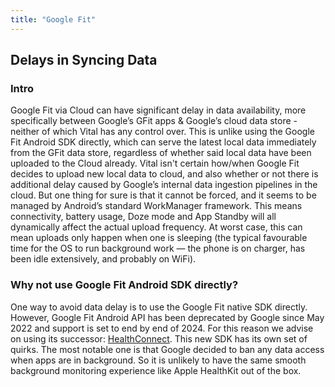 ```yaml
---
title: "Google Fit"
---
```


## Delays in Syncing Data

### Intro

Google Fit via Cloud can have significant delay in data availability, more specifically between Google’s GFit apps & Google’s cloud data store - neither of which Vital has any control over. This is unlike using the Google Fit Android SDK directly, which can serve the latest local data immediately from the GFit data store, regardless of whether said local data have been uploaded to the Cloud already. Vital isn't certain how/when Google Fit decides to upload new local data to cloud, and also whether or not there is additional delay caused by Google’s internal data ingestion pipelines in the cloud. But one thing for sure is that it cannot be forced, and it seems to be managed by Android’s standard WorkManager framework. This means connectivity, battery usage, Doze mode and App Standby will all dynamically affect the actual upload frequency. At worst case, this can mean uploads only happen when one is sleeping (the typical favourable time for the OS to run background work — the phone is on charger, has been idle extensively, and probably on WiFi).

### Why not use Google Fit Android SDK directly?

One way to avoid data delay is to use the Google Fit native SDK directly. However, Google Fit Android API has been deprecated by Google since May 2022 and support is set to end by end of 2024. For this reason we advise on using its successor: [HealthConnect](https://developer.android.com/guide/health-and-fitness/health-connect). This new SDK has its own set of quirks. The most notable one is that Google decided to ban any data access when apps are in background. So it is unlikely to have the same smooth background monitoring experience like Apple HealthKit out of the box.
